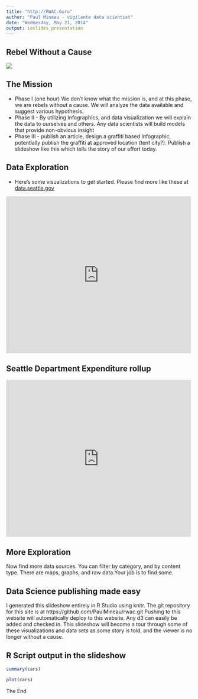 ```yaml
---
title: "http://RWAC.Guru"
author: "Paul Mineau - vigilante data scientist"
date: "Wednesday, May 21, 2014"
output: ioslides_presentation
---
```


## Rebel Without a Cause
<img src="Albert-Camus.jpg" />

## The Mission

- Phase I (one hour) We don't know what the mission is, and at this phase, we are rebels without a cause. We will analyze the data available and suggest various hypothesis.
- Phase II - By utilizing Infographics, and data visualization we will explain the data to ourselves and others. Any data scientists will build models that provide non-obvious insight
- Phase III - publish an article, design a graffiti based Infographic, potentially publish the graffiti at approved location (tent city?). Publish a slideshow like this which tells the story of our effort today.

## Data Exploration 

- Here's some visualizations to get started. Please find more like these at <a href="http://data.seattle.gov" target="_blank">data.seattle.gov</a>

<div><iframe width="500px" title="SeattleCrime" height="425px" src="https://data.seattle.gov/w/fgy8-byjy/2myu-6xk5?cur=gnSzaeVKuZO&from=root" frameborder="0" scrolling="no"><a href="https://data.seattle.gov/Public-Safety/SeattleCrime/fgy8-byjy" title="SeattleCrime" target="_blank">SeattleCrime</a></iframe></div>


## Seattle Department Expenditure rollup
<div><iframe width="500px" title="Department Rollup - Pie Chart" height="425px" src="https://data.seattle.gov/w/sfv9-ahhf/2myu-6xk5?cur=i9QiT5MDj4f&from=root" frameborder="0" scrolling="no"><a href="https://data.seattle.gov/Finance/Department-Rollup-Pie-Chart/sfv9-ahhf" title="Department Rollup - Pie Chart" target="_blank">Department Rollup - Pie Chart</a></iframe></div>


## More Exploration
Now find more data sources. You can filter by category, and by content type. There are maps, graphs, and raw data.Your job is to find some.

## Data Science publishing made easy
I generated this slideshow entirely in R Studio using knitr. The git repository for this site is at https://github.com/PaulMineau/rwac.git
Pushing to this website will automatically deploy to this website. Any d3 can easily be added and checked in. This slideshow will become a tour through some of these visualizations and data sets as some story is told, and the viewer is no longer without a cause.

## R Script output in the slideshow

```r
summary(cars)
```


```r
plot(cars)
```

The End
